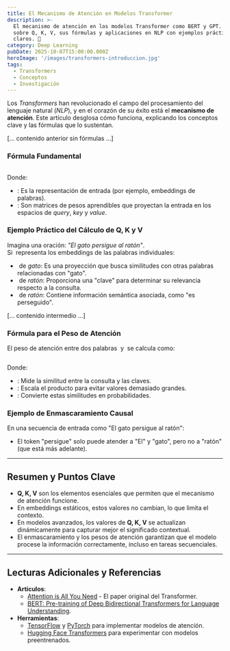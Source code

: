 ```yaml
---
title: El Mecanismo de Atención en Modelos Transformer
description: >-
  El mecanismo de atención en los modelos Transformer como BERT y GPT. Aprende
  sobre Q, K, V, sus fórmulas y aplicaciones en NLP con ejemplos prácticos y
  claros. 🚀
category: Deep Learning
pubDate: 2025-10-07T15:00:00.000Z
heroImage: '/images/transformers-introduccion.jpg'
tags:
  - Transformers
  - Conceptos
  - Investigación
---
```


Los *Transformers* han revolucionado el campo del procesamiento del lenguaje natural (*NLP*), y en el corazón de su éxito está el **mecanismo de atención**. Este artículo desglosa cómo funciona, explicando los conceptos clave y las fórmulas que lo sustentan.

[... contenido anterior sin fórmulas ...]

### Fórmula Fundamental

<Math 
  display={true}
  formula="Q = W_q \cdot x, \quad K = W_k \cdot x, \quad V = W_v \cdot x"
/>

Donde:
- <Math formula="x" />: Es la representación de entrada (por ejemplo, embeddings de palabras).
- <Math formula="W_q, W_k, W_v" />: Son matrices de pesos aprendibles que proyectan la entrada en los espacios de *query*, *key* y *value*.

### Ejemplo Práctico del Cálculo de Q, K y V

Imagina una oración: *"El gato persigue al ratón"*.  
Si <Math formula="x" /> representa los embeddings de las palabras individuales:
- <Math formula="Q" /> de *gato*: Es una proyección que busca similitudes con otras palabras relacionadas con "gato".
- <Math formula="K" /> de *ratón*: Proporciona una "clave" para determinar su relevancia respecto a la consulta.
- <Math formula="V" /> de *ratón*: Contiene información semántica asociada, como "es perseguido".

[... contenido intermedio ...]

### Fórmula para el Peso de Atención

El peso de atención entre dos palabras <Math formula="i" /> y <Math formula="j" /> se calcula como:

<Math 
  display={true}
  formula="\text{Attention}(Q, K, V) = \text{softmax}\left(\frac{Q \cdot K^T}{\sqrt{d_k}}\right) \cdot V"
/>

Donde:
- <Math formula="Q \cdot K^T" />: Mide la similitud entre la consulta y las claves.
- <Math formula="\sqrt{d_k}" />: Escala el producto para evitar valores demasiado grandes.
- <Math formula="\text{softmax}" />: Convierte estas similitudes en probabilidades.

### Ejemplo de Enmascaramiento Causal

En una secuencia de entrada como "El gato persigue al ratón":
- El token "persigue" solo puede atender a "El" y "gato", pero no a "ratón" (que está más adelante).

---

## Resumen y Puntos Clave

- **Q, K, V** son los elementos esenciales que permiten que el mecanismo de atención funcione.
- En embeddings estáticos, estos valores no cambian, lo que limita el contexto.
- En modelos avanzados, los valores de **Q, K, V** se actualizan dinámicamente para capturar mejor el significado contextual.
- El enmascaramiento y los pesos de atención garantizan que el modelo procese la información correctamente, incluso en tareas secuenciales.

---

## Lecturas Adicionales y Referencias

- **Artículos**:
  - [Attention is All You Need](https://arxiv.org/abs/1706.03762) - El paper original del Transformer.
  - [BERT: Pre-training of Deep Bidirectional Transformers for Language Understanding](https://arxiv.org/abs/1810.04805).
- **Herramientas**:
  - [TensorFlow](https://www.tensorflow.org/) y [PyTorch](https://pytorch.org/) para implementar modelos de atención.
  - [Hugging Face Transformers](https://huggingface.co/) para experimentar con modelos preentrenados.


